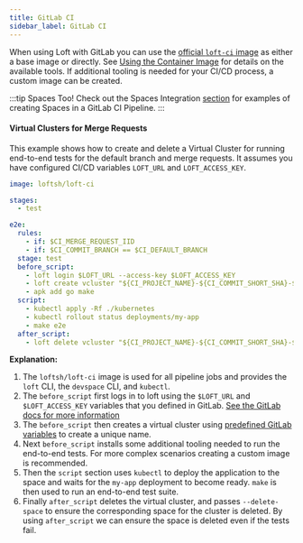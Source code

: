 ```yaml
---
title: GitLab CI
sidebar_label: GitLab CI
---
```


When using Loft with GitLab you can use the
[official `loft-ci` image](https://hub.docker.com/r/loftsh/loft-ci) as either a base image or
directly. See [Using the Container Image](#using-the-container-image) for details on the
available tools. If additional tooling is needed for your CI/CD process, a custom image can be
created.


:::tip Spaces Too!
Check out the Spaces Integration [section](../spaces/gitlab-ci) for
examples of creating Spaces in a GitLab CI Pipeline.
:::


#### Virtual Clusters for Merge Requests

This example shows how to create and delete a Virtual Cluster for running end-to-end tests for
the default branch and merge requests. It assumes you have configured CI/CD variables `LOFT_URL`
and `LOFT_ACCESS_KEY`.

```yaml
image: loftsh/loft-ci

stages:
  - test

e2e:
  rules:
    - if: $CI_MERGE_REQUEST_IID
    - if: $CI_COMMIT_BRANCH == $CI_DEFAULT_BRANCH
  stage: test
  before_script:
    - loft login $LOFT_URL --access-key $LOFT_ACCESS_KEY
    - loft create vcluster "${CI_PROJECT_NAME}-${CI_COMMIT_SHORT_SHA}-${CI_PIPELINE_ID}"
    - apk add go make
  script:
    - kubectl apply -Rf ./kubernetes
    - kubectl rollout status deployments/my-app
    - make e2e
  after_script:
    - loft delete vcluster "${CI_PROJECT_NAME}-${CI_COMMIT_SHORT_SHA}-${CI_PIPELINE_ID}" --delete-space

```

**Explanation:**
1. The `loftsh/loft-ci` image is used for all pipeline jobs and provides the `loft` CLI, the
`devspace` CLI, and `kubectl`.
2. The `before_script` first logs in to loft using the `$LOFT_URL` and `$LOFT_ACCESS_KEY`
variables that you defined in GitLab.
[See the GitLab docs for more information](https://docs.gitlab.com/ee/ci/variables/)
3. The `before_script` then creates a virtual cluster using
[predefined GitLab variables](https://docs.gitlab.com/ee/ci/variables/predefined_variables.html)
to create a unique name.
4. Next `before_script` installs some additional tooling needed to run the end-to-end tests. For
more complex scenarios creating a custom image is recommended.
5. Then the `script` section uses `kubectl` to deploy the application to the space and waits for
the `my-app` deployment to become ready. `make` is then used to run an end-to-end test suite.
6. Finally `after_script` deletes the virtual cluster, and passes `--delete-space` to ensure the
corresponding space for the cluster is deleted. By using `after_script` we can ensure the space
is deleted even if the tests fail.
